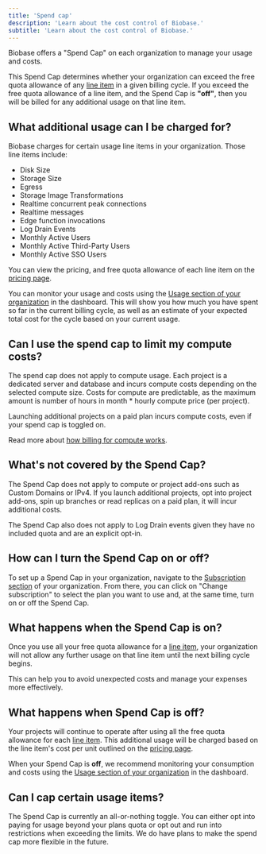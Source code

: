 ```yaml
---
title: 'Spend cap'
description: 'Learn about the cost control of Biobase.'
subtitle: 'Learn about the cost control of Biobase.'
---
```


Biobase offers a "Spend Cap" on each organization to manage your usage and costs.

This Spend Cap determines whether your organization can exceed the free quota allowance of any [line item](#what-additional-usage-can-i-be-charged-for) in a given billing cycle. If you exceed the free quota allowance of a line item, and the Spend Cap is **"off"**, then you will be billed for any additional usage on that line item.

## What additional usage can I be charged for?

Biobase charges for certain usage line items in your organization. Those line items include:

- Disk Size
- Storage Size
- Egress
- Storage Image Transformations
- Realtime concurrent peak connections
- Realtime messages
- Edge function invocations
- Log Drain Events
- Monthly Active Users
- Monthly Active Third-Party Users
- Monthly Active SSO Users

You can view the pricing, and free quota allowance of each line item on the [pricing page](/pricing).

You can monitor your usage and costs using the [Usage section of your organization](https://biobase.studio/dashboard/org/_/usage) in the dashboard.
This will show you how much you have spent so far in the current billing cycle, as well as an estimate of your expected total cost for the cycle based on your current usage.

## Can I use the spend cap to limit my compute costs?

The spend cap does not apply to compute usage. Each project is a dedicated server and database and incurs compute costs depending on the selected compute size. Costs for compute are predictable, as the maximum amount is number of hours in month \* hourly compute price (per project).

Launching additional projects on a paid plan incurs compute costs, even if your spend cap is toggled on.

Read more about [how billing for compute works](https://biobase.studio/docs/guides/platform/org-based-billing#billing-for-compute-compute-hours).

## What's not covered by the Spend Cap?

The Spend Cap does not apply to compute or project add-ons such as Custom Domains or IPv4. If you launch additional projects, opt into project add-ons, spin up branches or read replicas on a paid plan, it will incur additional costs.

The Spend Cap also does not apply to Log Drain events given they have no included quota and are an explicit opt-in.

## How can I turn the Spend Cap on or off?

To set up a Spend Cap in your organization, navigate to the [Subscription section](https://biobase.studio/dashboard/org/_/billing) of your organization.
From there, you can click on "Change subscription" to select the plan you want to use and, at the same time, turn on or off the Spend Cap.

## What happens when the Spend Cap is on?

Once you use all your free quota allowance for a [line item](#what-additional-usage-can-i-be-charged-for), your organization will not allow any further usage on that line item until the next billing cycle begins.

This can help you to avoid unexpected costs and manage your expenses more effectively.

## What happens when Spend Cap is off?

Your projects will continue to operate after using all the free quota allowance for each [line item](#what-additional-usage-can-i-be-charged-for).
This additional usage will be charged based on the line item's cost per unit outlined on the [pricing page](/pricing).

<Admonition type="note">

When your Spend Cap is **off**, we recommend monitoring your consumption and costs using the [Usage section of your organization](https://biobase.studio/dashboard/org/_/usage) in the dashboard.

</Admonition>

## Can I cap certain usage items?

The Spend Cap is currently an all-or-nothing toggle. You can either opt into paying for usage beyond your plans quota or opt out and run into restrictions when exceeding the limits. We do have plans to make the spend cap more flexible in the future.
